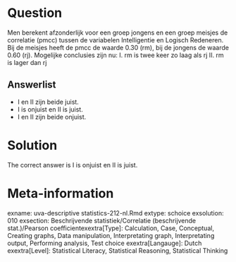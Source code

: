 Question
========

Men berekent afzonderlijk voor een groep jongens en een groep meisjes de correlatie (pmcc) tussen de variabelen Intelligentie en Logisch Redeneren. Bij de meisjes heeft de pmcc de waarde 0.30 (rm), bij de jongens de waarde 0.60 (rj). Mogelijke conclusies zijn nu:
I. rm is twee keer zo laag als rj
II. rm is lager dan rj 

Answerlist
----------
* I en II zijn beide juist.
* I is onjuist en II is juist.
* I en II zijn beide onjuist.

Solution
========

The correct answer is  I is onjuist en II is juist. 

Meta-information
================
exname: uva-descriptive statistics-212-nl.Rmd 
extype: schoice 
exsolution: 010 
exsection: Beschrijvende statistiek/Correlatie (beschrijvende stat.)/Pearson coefficientexextra[Type]: Calculation, Case, Conceptual, Creating graphs, Data manipulation, Interpretating graph, Interpretating output, Performing analysis, Test choice 
exextra[Langauge]: Dutch 
exextra[Level]: Statistical Literacy, Statistical Reasoning, Statistical Thinking 
